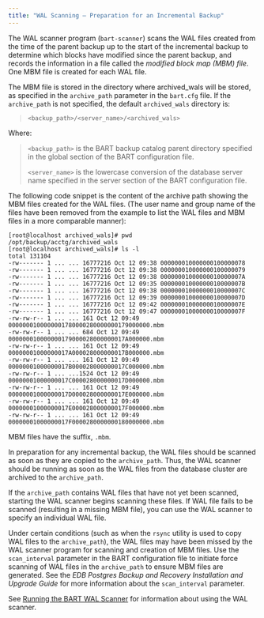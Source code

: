 ```yaml
---
title: "WAL Scanning – Preparation for an Incremental Backup"
---
```


<div id="wal_scanning_preparation_for_an_incremental_backup" class="registered_link"></div>


The WAL scanner program (`bart-scanner`) scans the WAL files created from the time of the parent backup up to the start of the incremental backup to determine which blocks have modified since the parent backup, and records the information in a file called the *modified block map (MBM) file*. One MBM file is created for each WAL file.

The MBM file is stored in the directory where archived\_wals will be stored, as specified in the `archive_path` parameter in the `bart.cfg` file. If the `archive_path` is not specified, the default `archived_wals` directory is:

> `<backup_path>/<server_name>/<archived_wals>`

Where:

> `<backup_path>` is the BART backup catalog parent directory specified in the global section of the BART configuration file.
>
> `<server_name>` is the lowercase conversion of the database server name specified in the server section of the BART configuration file.

The following code snippet is the content of the archive path showing the MBM files created for the WAL files. (The user name and group name of the files have been removed from the example to list the WAL files and MBM files in a more comparable manner):

    [root@localhost archived_wals]# pwd
    /opt/backup/acctg/archived_wals
    [root@localhost archived_wals]# ls -l
    total 131104
    -rw------- 1 ... ... 16777216 Oct 12 09:38 000000010000000100000078
    -rw------- 1 ... ... 16777216 Oct 12 09:38 000000010000000100000079
    -rw------- 1 ... ... 16777216 Oct 12 09:38 00000001000000010000007A
    -rw------- 1 ... ... 16777216 Oct 12 09:35 00000001000000010000007B
    -rw------- 1 ... ... 16777216 Oct 12 09:38 00000001000000010000007C
    -rw------- 1 ... ... 16777216 Oct 12 09:39 00000001000000010000007D
    -rw------- 1 ... ... 16777216 Oct 12 09:42 00000001000000010000007E
    -rw------- 1 ... ... 16777216 Oct 12 09:47 00000001000000010000007F
    -rw-rw-r-- 1 ... ... 161 Oct 12 09:49 0000000100000001780000280000000179000000.mbm
    -rw-rw-r-- 1 ... ... 684 Oct 12 09:49 000000010000000179000028000000017A000000.mbm
    -rw-rw-r-- 1 ... ... 161 Oct 12 09:49 00000001000000017A000028000000017B000000.mbm
    -rw-rw-r-- 1 ... ... 161 Oct 12 09:49 00000001000000017B000028000000017C000000.mbm
    -rw-rw-r-- 1 ... ...1524 Oct 12 09:49 00000001000000017C000028000000017D000000.mbm
    -rw-rw-r-- 1 ... ... 161 Oct 12 09:49 00000001000000017D000028000000017E000000.mbm
    -rw-rw-r-- 1 ... ... 161 Oct 12 09:49 00000001000000017E000028000000017F000000.mbm
    -rw-rw-r-- 1 ... ... 161 Oct 12 09:49 00000001000000017F0000280000000180000000.mbm

MBM files have the suffix, `.mbm`.

In preparation for any incremental backup, the WAL files should be scanned as soon as they are copied to the `archive_path`. Thus, the WAL scanner should be running as soon as the WAL files from the database cluster are archived to the `archive_path`.

If the `archive_path` contains WAL files that have not yet been scanned, starting the WAL scanner begins scanning these files. If WAL file fails to be scanned (resulting in a missing MBM file), you can use the WAL scanner to specify an individual WAL file.

Under certain conditions (such as when the `rsync` utility is used to copy WAL files to the `archive_path`), the WAL files may have been missed by the WAL scanner program for scanning and creation of MBM files. Use the `scan_interval` parameter in the BART configuration file to initiate force scanning of WAL files in the `archive_path` to ensure MBM files are generated. See the *EDB Postgres Backup and Recovery Installation and Upgrade Guide* for more information about the `scan_interval` parameter.

See [Running the BART WAL Scanner](../../04_using_bart/#running_the_bart_wal_scanner) for information about using the WAL scanner.
